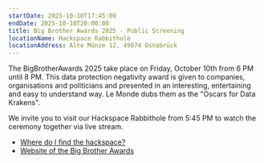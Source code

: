 ```yaml
---
startDate: 2025-10-10T17:45:00
endDate: 2025-10-10T20:00:00
title: Big Brother Awards 2025 - Public Screening
locationName: Hackspace Rabbithole
locationAddress: Alte Münze 12, 49074 Osnabrück
---
```


The BigBrotherAwards 2025 take place on Friday, October 10th from 6 PM until 8 PM.
This data protection negativity award is given to companies, organisations and politicians
and presented in an interesting, entertaining and easy to understand way.
Le Monde dubs them as the "Oscars for Data Krakens".

We invite you to visit our Hackspace Rabbithole from 5:45 PM to watch the ceremony together via live stream.

- [Where do I find the hackspace?](/en/hackspace/#directions)
- [Website of the Big Brother Awards](https://bigbrotherawards.de/)
